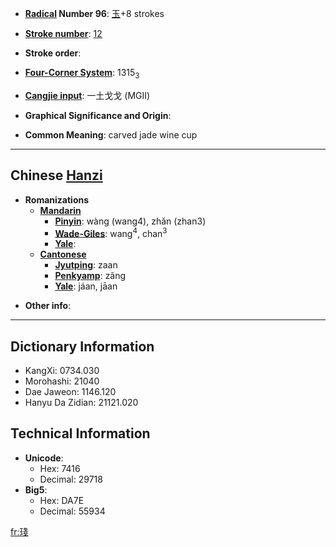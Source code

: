 * '''[[Wiktionary:Chinese radical index|Radical]] Number 96''': [[Wiktionary:Chinese radical index 玉|玉]]+8 strokes

* '''[[Wiktionary:Chinese total strokes index|Stroke number]]''': [[Wiktionary:Chinese total strokes index 12|12]]

* '''Stroke order''': 

* '''[[Wiktionary:Chinese four corner index|Four-Corner System]]''': 1315<sub>3</sub>

* '''[[Wiktionary:Chinese Cangjie index|Cangjie input]]''': 一土戈戈 (MGII)

* '''Graphical Significance and Origin''': 

* '''Common Meaning''': carved jade wine cup

----

== Chinese [[Hanzi]] ==

* '''Romanizations'''
** '''[[Mandarin]]'''
*** '''[[Pinyin]]''': wàng (wang4), zhǎn (zhan3)
*** '''[[Wade-Giles]]''': wang<sup>4</sup>, chan<sup>3</sup>
*** '''[[Yale]]''': 
** '''[[Cantonese]]'''
*** '''[[Jyutping]]''': zaan
*** '''[[Penkyamp]]''': zãng
*** '''[[Yale]]''': jáan, jāan

* '''Other info''': 

----

== Dictionary Information ==

* KangXi: 0734.030
* Morohashi: 21040
* Dae Jaweon: 1146.120
* Hanyu Da Zidian: 21121.020

== Technical Information ==

* '''Unicode''':
** Hex: 7416
** Decimal: 29718
* '''Big5''':
** Hex: DA7E
** Decimal: 55934

[[fr:琖]]